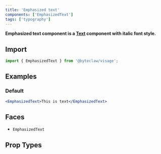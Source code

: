 ```yaml
---
title: 'Emphasized text'
components: ['EmphasizedText']
tags: ['typography']
---
```


**Emphasized text component is a [Text](./text) component with italic font style.**

## Import

```js transpile=false
import { EmphasizedText } from '@byteclaw/visage';
```

## Examples

### Default

```jsx live
<EmphasizedText>This is text</EmphasizedText>
```

## Faces

- `EmphasizedText`

## Prop Types

<PropTypes component="EmphasizedText" />
